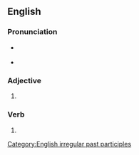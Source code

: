 ==English==

===Pronunciation===
* {{a|UK}} {{IPA|en|/æˈkɜːst/|/əˈkɜːst/}}
* {{rhymes|en|ɜː(ɹ)st}}

===Adjective===
{{en-adj}}

# {{archaic spelling of|en|accursed}}

===Verb===
{{head|en|verb form}}

# {{past participle of|en|accurse|nocat=1}}

[[Category:English irregular past participles]]